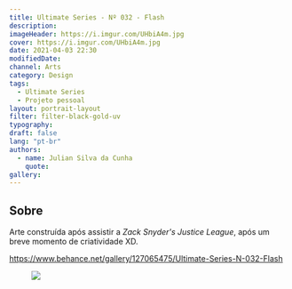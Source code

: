 ```yaml
---
title: Ultimate Series - Nº 032 - Flash
description:
imageHeader: https://i.imgur.com/UHbiA4m.jpg
cover: https://i.imgur.com/UHbiA4m.jpg
date: 2021-04-03 22:30
modifiedDate:
channel: Arts
category: Design
tags:
  - Ultimate Series
  - Projeto pessoal
layout: portrait-layout
filter: filter-black-gold-uv
typography:
draft: false
lang: "pt-br"
authors:
  - name: Julian Silva da Cunha
    quote:
gallery:
---
```


## Sobre

Arte construída após assistir a _Zack Snyder's Justice League_, após um breve momento de criatividade XD.

https://www.behance.net/gallery/127065475/Ultimate-Series-N-032-Flash

<figure>
<img src="https://i.imgur.com/UHbiA4m.jpg" className="max-w-full mx-auto block"/>
</figure>
